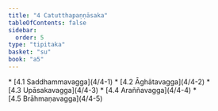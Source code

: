 ```yaml
---
title: "4 Catutthapaṇṇāsaka"
tableOfContents: false
sidebar:
  order: 5
type: "tipitaka"
basket: "su"
book: "a5"
---
```



<DynamicBreadcrumb />



<TableOfContents book="a5" section="4">
* [4.1 Saddhammavagga](4/4-1)
* [4.2 Āghātavagga](4/4-2)
* [4.3 Upāsakavagga](4/4-3)
* [4.4 Araññavagga](4/4-4)
* [4.5 Brāhmaṇavagga](4/4-5)
</TableOfContents>